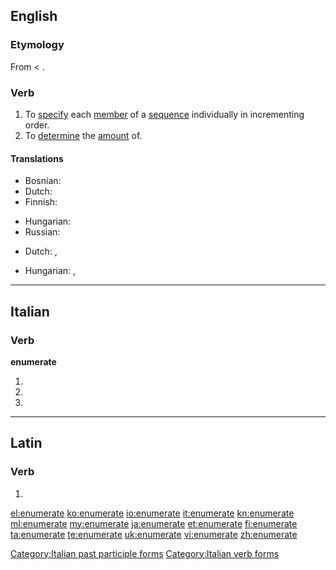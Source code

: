 ==English==

===Etymology===
From {{etyl|frm|en}} {{term|enumeration|lang=frm}} < {{etyl|la}} {{term|enumerationem||a counting up|ang=la}}.

===Verb===
{{en-verb|enumerat|ing}}

# To [[specify]] each [[member]] of a [[sequence]] individually in incrementing order.
# To [[determine]] the [[amount]] of.

====Translations====
{{trans-top|To specify each member of a sequence individually in incrementing order}}
* Bosnian: {{t|bs|nabrojati}}
* Dutch: {{t|nl|uittellen}}
* Finnish: {{t-|fi|luetella}}
{{trans-mid}}
* Hungarian: {{t|hu|felsorol}}
* Russian: {{qualifier|past tense}} {{t|ru|перечисленным|tr=perecheesleneyem}}
{{trans-bottom}}

{{trans-top|To determine the amount of}}
* Dutch: {{t|nl|opsommen}}, {{t|nl|enumereren}}
{{trans-mid}}
* Hungarian: {{t|hu|megszámol}},  {{t+|hu|számlál}}
{{trans-bottom}}

----

==Italian==

===Verb===
'''enumerate'''

# {{form of|[[second-person|Second-person]] [[plural]] [[present tense]]|enumerare|lang=it}}
# {{form of|Second-person plural [[imperative]]|enumerare|lang=it}}
# {{form of|[[feminine|Feminine]] plural|enumerato}}

[[Category:Italian past participle forms]]
[[Category:Italian verb forms]]

----

==Latin==

===Verb===
{{la-verb-form|ēnumerāte}}

# {{conjugation of|enumero|ēnumerō|2|p|pres|act|imp|lang=la}}

[[el:enumerate]]
[[ko:enumerate]]
[[io:enumerate]]
[[it:enumerate]]
[[kn:enumerate]]
[[ml:enumerate]]
[[my:enumerate]]
[[ja:enumerate]]
[[et:enumerate]]
[[fi:enumerate]]
[[ta:enumerate]]
[[te:enumerate]]
[[uk:enumerate]]
[[vi:enumerate]]
[[zh:enumerate]]